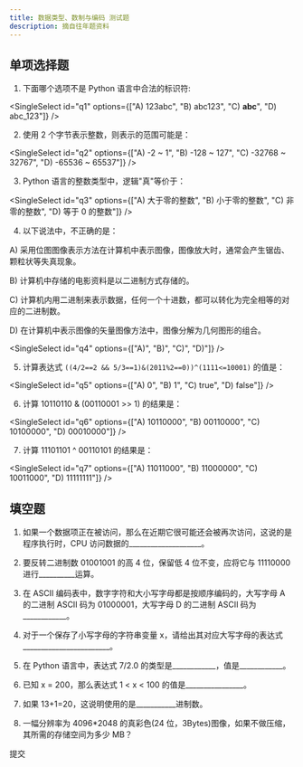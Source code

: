 ```yaml
---
title: 数据类型、数制与编码 测试题
description: 摘自往年题资料
---
```


<SurveyForm surveyId="20251012">

## 单项选择题

1. 下面哪个选项不是 Python 语言中合法的标识符:

<SingleSelect 
  id="q1" 
  options={["A) 123abc", "B) abc123", "C) __abc__", "D) abc_123"]}
/>

2. 使用 2 个字节表示整数，则表示的范围可能是：

<SingleSelect 
  id="q2" 
  options={["A) -2 ~ 1", "B) -128 ~ 127", "C) -32768 ~ 32767", "D) -65536 ~ 65537"]}
/>

3. Python 语言的整数类型中，逻辑"真"等价于：

<SingleSelect 
  id="q3" 
  options={["A) 大于零的整数", "B) 小于零的整数", "C) 非零的整数", "D) 等于 0 的整数"]}
/>

4. 以下说法中，不正确的是：

A) 采用位图图像表示方法在计算机中表示图像，图像放大时，通常会产生锯齿、颗粒状等失真现象。

B) 计算机中存储的电影资料是以二进制方式存储的。

C) 计算机内用二进制来表示数据，任何一个十进数，都可以转化为完全相等的对应的二进制数。

D) 在计算机中表示图像的矢量图像方法中，图像分解为几何图形的组合。

<SingleSelect 
  id="q4" 
  options={["A)", "B)", "C)", "D)"]}
/>

5. 计算表达式 `((4/2==2 && 5/3==1)&(2011%2==0))^(1111<=10001)` 的值是：

<SingleSelect 
  id="q5" 
  options={["A) 0", "B) 1", "C) true", "D) false"]}
/>

6. 计算 10110110 & (00110001 >> 1) 的结果是：

<SingleSelect 
  id="q6" 
  options={["A) 10110000", "B) 00110000", "C) 10100000", "D) 00010000"]}
/>

7. 计算 11101101 ^ 00110101 的结果是：

<SingleSelect 
  id="q7" 
  options={["A) 11011000", "B) 11000000", "C) 10011000", "D) 11111111"]}
/>

## 填空题

1. 如果一个数据项正在被访问，那么在近期它很可能还会被再次访问，这说的是程序执行时，CPU 访问数据的____________________。

<TextInput id="q8" placeholder="请输入您的答案" />

2. 要反转二进制数 01001001 的高 4 位，保留低 4 位不变，应将它与 11110000 进行__________运算。

<TextInput id="q9" placeholder="请输入您的答案" />

3. 在 ASCII 编码表中，数字字符和大小写字母都是按顺序编码的，大写字母 A 的二进制 ASCII 码为 01000001，大写字母 D 的二进制 ASCII 码为____________。

<TextInput id="q10" placeholder="请输入您的答案" />

4. 对于一个保存了小写字母的字符串变量 x，请给出其对应大写字母的表达式________________________。

<TextInput id="q11" placeholder="请输入您的答案" />

5. 在 Python 语言中，表达式 7/2.0 的类型是____________，值是____________。

<TextInput id="q12" placeholder="请输入类型和值，用逗号分隔" />

6. 已知 x = 200，那么表达式 1 < x < 100 的值是________________。

<TextInput id="q13" placeholder="请输入您的答案" />

7. 如果 13+1=20，这说明使用的是___________进制数。

<TextInput id="q14" placeholder="请输入您的答案" />

8. 一幅分辨率为 4096*2048 的真彩色(24 位，3Bytes)图像，如果不做压缩，其所需的存储空间为多少 MB？

<TextInput id="q15" placeholder="请输入您的答案" />

<div className="mt-8">
  <SurveySubmitButton>
    提交
  </SurveySubmitButton>
</div>

</SurveyForm>
